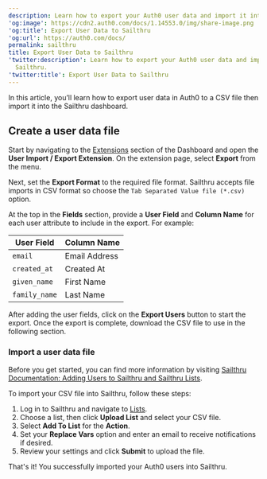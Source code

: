```yaml
---
description: Learn how to export your Auth0 user data and import it into Sailthru.
'og:image': https://cdn2.auth0.com/docs/1.14553.0/img/share-image.png
'og:title': Export User Data to Sailthru
'og:url': https://auth0.com/docs/
permalink: sailthru
title: Export User Data to Sailthru
'twitter:description': Learn how to export your Auth0 user data and import it into
  Sailthru.
'twitter:title': Export User Data to Sailthru
---
```

In this article, you’ll learn how to export user data in Auth0 to a CSV file then import it into the Sailthru dashboard.

## Create a user data file

Start by navigating to the [Extensions](https://manage.auth0.com/#/extensions) section of the Dashboard and open the **User Import / Export Extension**. On the extension page, select **Export** from the menu.

Next, set the **Export Format** to the required file format. Sailthru accepts file imports in CSV format so choose the `Tab Separated Value file (*.csv)` option.

At the top in the **Fields** section, provide a **User Field** and **Column Name** for each user attribute to include in the export. For example:

<table class="table"><thead>
<tr>
<th>User Field</th>
<th>Column Name</th>
</tr>
</thead>
<tbody>
<tr>
<td><code>email</code></td>
<td>Email Address</td>
</tr>
<tr>
<td><code>created_at</code></td>
<td>Created At</td>
</tr>
<tr>
<td><code>given_name</code></td>
<td>First Name</td>
</tr>
<tr>
<td><code>family_name</code></td>
<td>Last Name</td>
</tr>
</tbody>
</table>

After adding the user fields, click on the **Export Users** button to start the export. Once the export is complete, download the CSV file to use in the following section.

### Import a user data file

Before you get started, you can find more information by visiting [Sailthru Documentation: Adding Users to Sailthru and Sailthru Lists](https://getstarted.sailthru.com/audience/managing-users/add-users-to-sailthru-and-lists/#List_File_Upload).

To import your CSV file into Sailthru, follow these steps:

1. Log in to Sailthru and navigate to [Lists](https://my.sailthru.com/lists).
2. Choose a list, then click **Upload List** and select your CSV file.
3. Select **Add To List** for the **Action**.
4. Set your **Replace Vars** option and enter an email to receive notifications if desired.
5. Review your settings and click **Submit** to upload the file.

That's it! You successfully imported your Auth0 users into Sailthru.